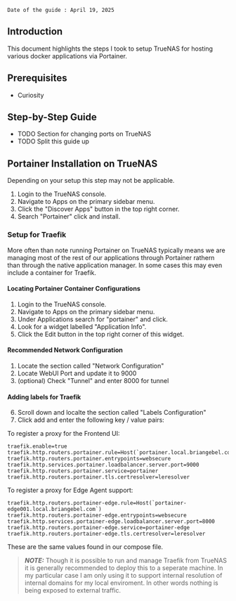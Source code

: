 
    Date of the guide : April 19, 2025

## Introduction

This document highlights the steps I took to setup TrueNAS for hosting various docker applications via Portainer.

## Prerequisites

- Curiosity


## Step-by-Step Guide

- TODO Section for changing ports on TrueNAS
- TODO Split this guide up

## Portainer Installation on TrueNAS
Depending on your setup this step may not be applicable. 

1. Login to the TrueNAS console.
2. Navigate to Apps on the primary sidebar menu.
3. Click the "Discover Apps" button in the top right corner.
4. Search "Portainer" click and install.

### Setup for Traefik
More often than note running Portainer on TrueNAS typically means we are managing most of the rest of our applications through Portainer rathern than through the native application manager. In some cases this may even include a container for Traefik. 

#### Locating Portainer Container Configurations
1. Login to the TrueNAS console.
2. Navigate to Apps on the primary sidebar menu.
3. Under Applications search for "portainer" and click.
4. Look for a widget labelled "Application Info". 
5. Click the Edit button in the top right corner of this widget.

#### Recommended Network Configuration
1. Locate the section called "Network Configuration"
2. Locate WebUI Port and update it to 9000
3. (optional) Check "Tunnel" and enter 8000 for tunnel

#### Adding labels for Traefik 
6. Scroll down and localte the section called "Labels Configuration"
7. Click add and enter the following key / value pairs:

To register a proxy for the Frontend UI:
```
traefik.enable=true
traefik.http.routers.portainer.rule=Host(`portainer.local.briangebel.com`)
traefik.http.routers.portainer.entrypoints=websecure
traefik.http.services.portainer.loadbalancer.server.port=9000
traefik.http.routers.portainer.service=portainer
traefik.http.routers.portainer.tls.certresolver=leresolver
```

To register a proxy for Edge Agent support:
```
traefik.http.routers.portainer-edge.rule=Host(`portainer-edge001.local.briangebel.com`)
traefik.http.routers.portainer-edge.entrypoints=websecure
traefik.http.services.portainer-edge.loadbalancer.server.port=8000
traefik.http.routers.portainer-edge.service=portainer-edge
traefik.http.routers.portainer-edge.tls.certresolver=leresolver
```
These are the same values found in our compose file.

> **_NOTE:_** Though it is possible to run and manage Traefik from TrueNAS it is generally recommended to deploy this to a seperate machine. In my particular case I am only using it to support internal resolution of internal domains for my local enviroment. In other words nothing is being exposed to external traffic.
